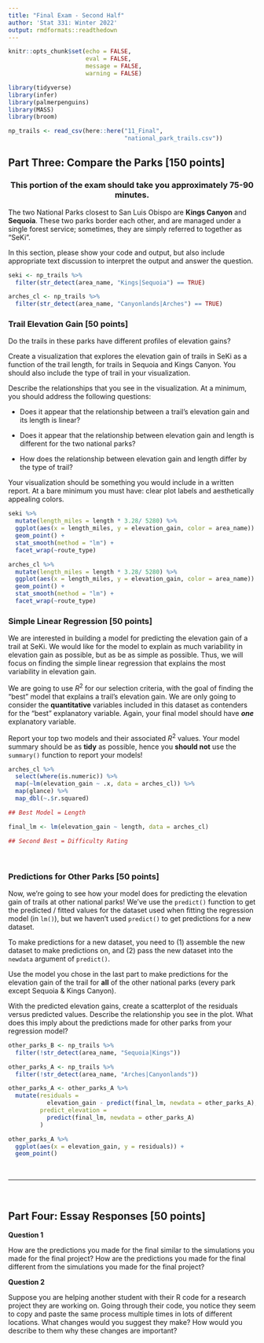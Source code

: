 ```yaml
---
title: "Final Exam - Second Half"
author: 'Stat 331: Winter 2022'
output: rmdformats::readthedown
---
```


```r
knitr::opts_chunk$set(echo = FALSE, 
                      eval = FALSE, 
                      message = FALSE,
                      warning = FALSE)
```

```r
library(tidyverse)
library(infer)
library(palmerpenguins)
library(MASS)
library(broom)
```

```r
np_trails <- read_csv(here::here("11_Final", 
                                 "national_park_trails.csv"))
```

## Part Three: Compare the Parks [150 points]

<center>
### This portion of the exam should take you approximately 75-90 minutes.
</center>

The two National Parks closest to San Luis Obispo are **Kings Canyon** and
**Sequoia**. These two parks border each other, and are managed under a single
forest service; sometimes, they are simply referred to together as "SeKi".

<!-- The two National Parks closest to my hometown (Grand Junction) are  -->
<!-- **Arches** and **Canyonlands**. These two parks are just 25 miles apart! Are -->
<!-- they actually meaningfully different parks?  Let's find out! -->

In this section, please show your code and output, but also include appropriate
text discussion to interpret the output and answer the question.

```r
seki <- np_trails %>% 
  filter(str_detect(area_name, "Kings|Sequoia") == TRUE)

arches_cl <- np_trails %>% 
  filter(str_detect(area_name, "Canyonlands|Arches") == TRUE)

```


### Trail Elevation Gain [50 points]

Do the trails in these parks have different profiles of elevation gains?

Create a visualization that explores the elevation gain of trails in SeKi as a
function of the trail length, for trails in Sequoia and Kings Canyon. You should
also include the type of trail in your visualization.

<!-- Create a visualization that explores the elevation gain of trails as a function -->
<!-- of the trail length, for all of the trails in Arches and Canyonlands. You should -->
<!-- also include the type of trail in your visualization.  -->

Describe the relationships that you see in the visualization. At a minimum, you 
should address the following questions:  

- Does it appear that the relationship between a trail's elevation gain and its 
length is linear?

- Does it appear that the relationship between elevation gain and length is
different for the two national parks?

- How does the relationship between elevation gain and length differ by the type
of trail?

Your visualization should be something you would include in a written report.
At a bare minimum you must have: clear plot labels and aesthetically appealing
colors.

```r
seki %>%
  mutate(length_miles = length * 3.28/ 5280) %>% 
  ggplot(aes(x = length_miles, y = elevation_gain, color = area_name)) + 
  geom_point() +
  stat_smooth(method = "lm") + 
  facet_wrap(~route_type)

arches_cl %>%
  mutate(length_miles = length * 3.28/ 5280) %>% 
  ggplot(aes(x = length_miles, y = elevation_gain, color = area_name)) + 
  geom_point() +
  stat_smooth(method = "lm") + 
  facet_wrap(~route_type)
```

### Simple Linear Regression [50 points]

We are interested in building a model for predicting the elevation gain of a
trail at SeKi. We would like for the model to explain as much variability in
elevation gain as possible, but as be as simple as possible. Thus, we will focus
on finding the simple linear regression that explains the most variability in
elevation gain. 

<!-- We are interested in building a model for predicting the elevation gain of a  -->
<!-- trail at Arches and Canyonlands. We would like for the model to explain as much -->
<!-- variability in elevation gain as possible, but as be as simple as possible. -->
<!-- Thus, we will focus on finding the simple linear regression that explains the  -->
<!-- most variability in elevation gain.  -->

We are going to use $R^2$ for our selection criteria, with the goal of finding 
the "best" model that explains a trail's elevation gain. We are only going to
consider the **quantitative** variables included in this dataset as contenders
for the "best" explanatory variable. Again, your final model should have
***one*** explanatory variable. 

Report your top two models and their associated $R^2$ values. Your model 
summary should be as **tidy** as possible, hence you **should not** use the
`summary()` function to report your models!

```r

arches_cl %>% 
  select(where(is.numeric)) %>% 
  map(~lm(elevation_gain ~ .x, data = arches_cl)) %>% 
  map(glance) %>% 
  map_dbl(~.$r.squared)

## Best Model = Length

final_lm <- lm(elevation_gain ~ length, data = arches_cl)

## Second Best = Difficulty Rating


```

</br> 

### Predictions for Other Parks [50 points]

Now, we're going to see how your model does for predicting the elevation gain of 
trails at other national parks! We've use the `predict()` function to get the 
predicted / fitted values for the dataset used when fitting the regression model
(in `lm()`), but we haven't used `predict()` to get predictions for a new
dataset. 

To make predictions for a new dataset, you need to (1) assemble the new dataset 
to make predictions on, and (2) pass the new dataset into the `newdata` argument
of `predict()`.

Use the model you chose in the last part to make predictions for the elevation gain
of the trail for **all** of the other national parks (every park except
Sequoia & Kings Canyon).

<!-- Use the model you chose in the last part to make predictions for the elevation -->
<!-- gain of the trail for **all** of the other national parks (every park except  -->
<!-- Arches & Canyonlands).  -->

With the predicted elevation gains, create a scatterplot of the residuals versus
predicted values. Describe the relationship you see in the plot. What does this
imply about the predictions made for other parks from your regression model?

```r

other_parks_B <- np_trails %>% 
  filter(!str_detect(area_name, "Sequoia|Kings"))

other_parks_A <- np_trails %>% 
  filter(!str_detect(area_name, "Arches|Canyonlands"))

other_parks_A <- other_parks_A %>% 
  mutate(residuals = 
           elevation_gain - predict(final_lm, newdata = other_parks_A), 
         predict_elevation = 
           predict(final_lm, newdata = other_parks_A)
         )

other_parks_A %>% 
  ggplot(aes(x = elevation_gain, y = residuals)) + 
  geom_point()

```


</br>

---

</br>

## Part Four: Essay Responses [50 points]

**Question 1**

How are the predictions you made for the final similar to the simulations you 
made for the final project? How are the predictions you made for the final 
different from the simulations you made for the final project?

**Question 2**

Suppose you are helping another student with their R code for a research project 
they are working on. Going through their code, you notice they seem to copy and
paste the same process multiple times in lots of different locations. What
changes would you suggest they make? How would you describe to them why these
changes are important?

